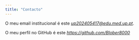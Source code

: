 ```yaml
---
title: "Contacto"
---
```


O meu email institucional é este [*up202405417\@edu.med.up.pt*](https://sigarra.up.pt/fmup/pt/fest_geral.cursos_list?pv_num_unico=202405417).

O meu perfil no GitHub é este [*https://github.com/Blober8000*](https://github.com/Blober8000)
